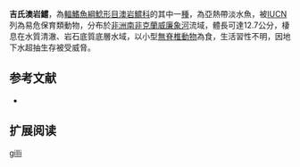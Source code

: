 {{Speciesbox
| name = 吉氏澳岩鱨
| image = 
| image_caption = 
| status = VU
| status_system = IUCN3.1 
| genus = Notoglanidium
| species = gilli
| authority = [[Barnard|Barnard]], 1943
| synonyms = *''Gephyroglanis gilli '',Barnard, 1943 
}}

'''吉氏澳岩鱨'''，為[[輻鰭魚綱|輻鰭魚綱]][[鯰形目|鯰形目]][[澳岩鱨科|澳岩鱨科]]的其中一[[種|種]]，為亞熱帶淡水魚，被[[IUCN|IUCN]]列為易危保育類動物，分布於[[非洲|非洲]][[南非|南非]][[克蘭威廉象河|克蘭威廉象河]]流域，體長可達12.7公分，棲息在水質清澈、岩石底質底層水域，以小型[[無脊椎動物|無脊椎動物]]為食，生活習性不明，因地下水超抽生存被受威脅。

==参考文献==
*{{FishBase_species|genus=Austroglanis|species=gilli|year=2015|month=6}}

== 扩展阅读 ==
{{refbegin}}
{{wikispecies-inline|Austroglanis gilli|吉氏澳岩鱨}}
{{refend}}
{{Taxonbar|from=Q3643737}}

[[Category:澳岩鱨屬|gilli]]